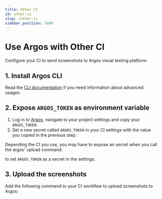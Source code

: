 ```yaml
---
title: Other CI
id: other-ci
slug: /other-ci
sidebar_position: 1000
---
```



# Use Argos with Other CI

Configure your CI to send screenshots to Argos visual testing platform.

## 1. Install Argos CLI

<InstallDevDep dependency="@argos-ci/cli" />

Read the [CLI documentation](/argos-cli#advanced-usage) if you need information about
advanced usages.

## 2. Expose `ARGOS_TOKEN` as environment variable

1. Log in to [Argos](https://app.argos-ci.com), navigate to your project settings and copy your `ARGOS_TOKEN`.
2. Set a new secret called `ARGOS_TOKEN` in your CI settings with the value you copied in the previous step.

Depending the CI you use, you may have to expose an secret when you call the argos' upload command.

to set `ARGOS_TOKEN` as a secret in the settings.

## 3. Upload the screenshots

Add the following command to your CI workflow to upload screenshots to Argos:

<RunPkgCommand command="argos upload ./screenshots" />

<Enjoy />
